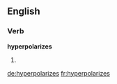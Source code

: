 ==English==

===Verb===
'''hyperpolarizes'''

# {{third-person singular of|hyperpolarize}}

[[de:hyperpolarizes]]
[[fr:hyperpolarizes]]